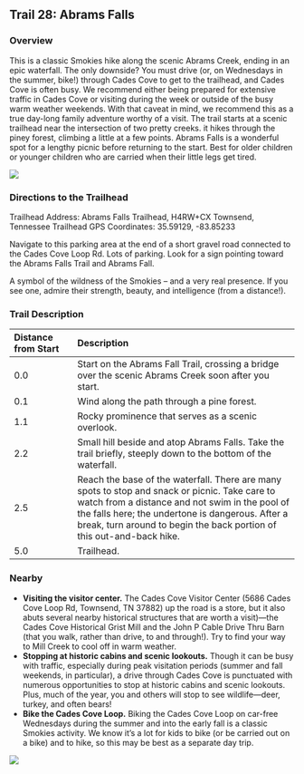 ## Trail 28: Abrams Falls

### Overview

This is a classic Smokies hike along the scenic Abrams Creek, ending in an epic waterfall. The only downside? You must drive (or, on Wednesdays in the summer, bike!) through Cades Cove to get to the trailhead, and Cades Cove is often busy. We recommend either being prepared for extensive traffic in Cades Cove or visiting during the week or outside of the busy warm weather weekends. With that caveat in mind, we recommend this as a true day-long family adventure worthy of a visit. The trail starts at a scenic trailhead near the intersection of two pretty creeks. it hikes through the piney forest, climbing a little at a few points. Abrams Falls is a wonderful spot for a lengthy picnic before returning to the start. Best for older children or younger children who are carried when their little legs get tired.

![](img/trail-28-figure-01.jpg)

### Directions to the Trailhead

Trailhead Address: Abrams Falls Trailhead, H4RW+CX Townsend, Tennessee Trailhead GPS Coordinates: 35.59129, -83.85233

Navigate to this parking area at the end of a short gravel road connected to the Cades Cove Loop Rd. Lots of parking. Look for a sign pointing toward the Abrams Falls Trail and Abrams Fall.

::: {.callout-note appearance="default" icon="false"}
A symbol of the wildness of the Smokies -- and a very real presence. If you see one, admire their strength, beauty, and intelligence (from a distance!).
:::

### Trail Description

| Distance from Start | Description                                                                                                                                                                                                                                                                   |
|:--------------|:--------------------------------------------------|
| 0.0                 | Start on the Abrams Fall Trail, crossing a bridge over the scenic Abrams Creek soon after you start.                                                                                                                                                                          |
| 0.1                 | Wind along the path through a pine forest.                                                                                                                                                                                                                                    |
| 1.1                 | Rocky prominence that serves as a scenic overlook.                                                                                                                                                                                                                            |
| 2.2                 | Small hill beside and atop Abrams Falls. Take the trail briefly, steeply down to the bottom of the waterfall.                                                                                                                                                                 |
| 2.5                 | Reach the base of the waterfall. There are many spots to stop and snack or picnic. Take care to watch from a distance and not swim in the pool of the falls here; the undertone is dangerous. After a break, turn around to begin the back portion of this out-and-back hike. |
| 5.0                 | Trailhead.                                                                                                                                                                                                                                                                    |

### Nearby

-   **Visiting the visitor center.** The Cades Cove Visitor Center (5686 Cades Cove Loop Rd, Townsend, TN 37882) up the road is a store, but it also abuts several nearby historical structures that are worth a visit)---the Cades Cove Historical Grist Mill and the John P Cable Drive Thru Barn (that you walk, rather than drive, to and through!). Try to find your way to Mill Creek to cool off in warm weather.
-   **Stopping at historic cabins and scenic lookouts.** Though it can be busy with traffic, especially during peak visitation periods (summer and fall weekends, in particular), a drive through Cades Cove is punctuated with numerous opportunities to stop at historic cabins and scenic lookouts. Plus, much of the year, you and others will stop to see wildlife---deer, turkey, and often bears!
-   **Bike the Cades Cove Loop.** Biking the Cades Cove Loop on car-free Wednesdays during the summer and into the early fall is a classic Smokies activity. We know it's a lot for kids to bike (or be carried out on a bike) and to hike, so this may be best as a separate day trip.

![](img/cades.jpg)
